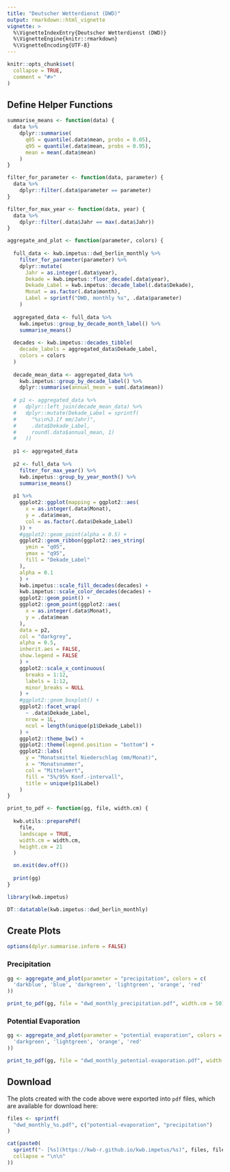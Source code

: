 ```yaml
---
title: "Deutscher Wetterdienst (DWD)"
output: rmarkdown::html_vignette
vignette: >
  %\VignetteIndexEntry{Deutscher Wetterdienst (DWD)}
  %\VignetteEngine{knitr::rmarkdown}
  %\VignetteEncoding{UTF-8}
---
```


```r
knitr::opts_chunk$set(
  collapse = TRUE,
  comment = "#>"
)
```

## Define Helper Functions

```r
summarise_means <- function(data) {
  data %>%
    dplyr::summarise(
      q05 = quantile(.data$mean, probs = 0.05),
      q95 = quantile(.data$mean, probs = 0.95),
      mean = mean(.data$mean)
    )  
}

filter_for_parameter <- function(data, parameter) {
  data %>%
    dplyr::filter(.data$parameter == parameter)
}

filter_for_max_year <- function(data, year) {
  data %>%
    dplyr::filter(.data$Jahr == max(.data$Jahr))
}

aggregate_and_plot <- function(parameter, colors) {
  
  full_data <- kwb.impetus::dwd_berlin_monthly %>% 
    filter_for_parameter(parameter) %>%  
    dplyr::mutate(
      Jahr = as.integer(.data$year), 
      Dekade = kwb.impetus::floor_decade(.data$year),
      Dekade_Label = kwb.impetus::decade_label(.data$Dekade),
      Monat = as.factor(.data$month),
      Label = sprintf("DWD, monthly %s", .data$parameter)
    )
  
  aggregated_data <- full_data %>% 
    kwb.impetus::group_by_decade_month_label() %>% 
    summarise_means()
  
  decades <- kwb.impetus::decades_tibble(
    decade_labels = aggregated_data$Dekade_Label,
    colors = colors
  )
  
  decade_mean_data <- aggregated_data %>%  
    kwb.impetus::group_by_decade_label() %>% 
    dplyr::summarise(annual_mean = sum(.data$mean))
  
  # p1 <- aggregated_data %>%
  #   dplyr::left_join(decade_mean_data) %>%
  #   dplyr::mutate(Dekade_Label = sprintf(
  #     "%s\n%3.1f mm/Jahr)",
  #     .data$Dekade_Label,
  #     round(.data$annual_mean, 1)
  #   ))
  
  p1 <- aggregated_data
  
  p2 <- full_data %>% 
    filter_for_max_year() %>% 
    kwb.impetus::group_by_year_month() %>% 
    summarise_means()
  
  p1 %>% 
    ggplot2::ggplot(mapping = ggplot2::aes(
      x = as.integer(.data$Monat), 
      y = .data$mean,
      col = as.factor(.data$Dekade_Label)
    )) + 
    #ggplot2::geom_point(alpha = 0.5) + 
    ggplot2::geom_ribbon(ggplot2::aes_string(
      ymin = "q05", 
      ymax = "q95", 
      fill = "Dekade_Label"
    ), 
    alpha = 0.1
    ) + 
    kwb.impetus::scale_fill_decades(decades) +
    kwb.impetus::scale_color_decades(decades) +
    ggplot2::geom_point() +
    ggplot2::geom_point(ggplot2::aes(
      x = as.integer(.data$Monat),
      y = .data$mean
    ), 
    data = p2,
    col = "darkgrey",
    alpha = 0.5, 
    inherit.aes = FALSE,
    show.legend = FALSE
    ) +
    ggplot2::scale_x_continuous(
      breaks = 1:12, 
      labels = 1:12, 
      minor_breaks = NULL
    ) +
    #ggplot2::geom_boxplot() +
    ggplot2::facet_wrap( 
      ~ .data$Dekade_Label,
      nrow = 1L, 
      ncol = length(unique(p1$Dekade_Label))
    ) +
    ggplot2::theme_bw() + 
    ggplot2::theme(legend.position = "bottom") +
    ggplot2::labs(
      y = "Monatsmittel Niederschlag (mm/Monat)", 
      x = "Monatsnummer", 
      col = "Mittelwert", 
      fill = "5%/95% Konf.-intervall",
      title = unique(p1$Label)
    )
}

print_to_pdf <- function(gg, file, width.cm) {
  
  kwb.utils::preparePdf(
    file, 
    landscape = TRUE, 
    width.cm = width.cm, 
    height.cm = 21
  )

  on.exit(dev.off())
  
  print(gg)
}
```

```r
library(kwb.impetus)

DT::datatable(kwb.impetus::dwd_berlin_monthly)
```

## Create Plots

```r
options(dplyr.summarise.inform = FALSE)
```

### Precipitation

```r
gg <- aggregate_and_plot(parameter = "precipitation", colors = c(
  'darkblue', 'blue', 'darkgreen', 'lightgreen', 'orange', 'red'
))

print_to_pdf(gg, file = "dwd_monthly_precipitation.pdf", width.cm = 50)
```

### Potential Evaporation

```r
gg <- aggregate_and_plot(parameter = "potential evaporation", colors = c(
  'darkgreen', 'lightgreen', 'orange', 'red'
))

print_to_pdf(gg, file = "dwd_monthly_potential-evaporation.pdf", width.cm = 35)
```

## Download

The plots created with the code above were exported into `pdf` files, which are 
available for download here:

```r
files <- sprintf(
  "dwd_monthly_%s.pdf", c("potential-evaporation", "precipitation")
)

cat(paste0(
  sprintf("- [%s](https://kwb-r.github.io/kwb.impetus/%s)", files, files),
  collapse = "\n\n"
))
```
